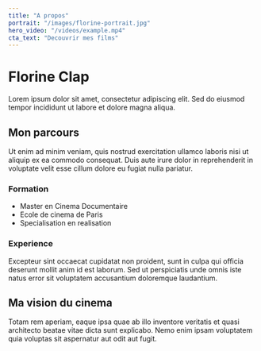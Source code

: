 ```yaml
---
title: "A propos"
portrait: "/images/florine-portrait.jpg"
hero_video: "/videos/example.mp4"
cta_text: "Decouvrir mes films"
---
```


# Florine Clap

Lorem ipsum dolor sit amet, consectetur adipiscing elit. Sed do eiusmod tempor incididunt ut labore et dolore magna aliqua.

## Mon parcours

Ut enim ad minim veniam, quis nostrud exercitation ullamco laboris nisi ut aliquip ex ea commodo consequat. Duis aute irure dolor in reprehenderit in voluptate velit esse cillum dolore eu fugiat nulla pariatur.

### Formation

- Master en Cinema Documentaire
- Ecole de cinema de Paris
- Specialisation en realisation

### Experience

Excepteur sint occaecat cupidatat non proident, sunt in culpa qui officia deserunt mollit anim id est laborum. Sed ut perspiciatis unde omnis iste natus error sit voluptatem accusantium doloremque laudantium.

## Ma vision du cinema

Totam rem aperiam, eaque ipsa quae ab illo inventore veritatis et quasi architecto beatae vitae dicta sunt explicabo. Nemo enim ipsam voluptatem quia voluptas sit aspernatur aut odit aut fugit.